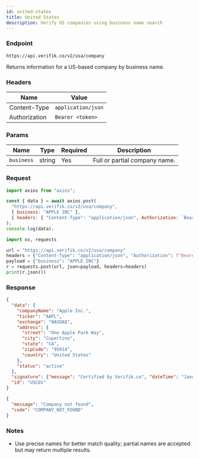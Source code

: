 ```yaml
---
id: united-states
title: United States
description: Verify US companies using business name search
---
```



### Endpoint

```
https://api.verifik.co/v2/usa/company
```

Returns information for a US-based company by business name.

### Headers

| Name | Value |
| --- | --- |
| Content-Type | `application/json` |
| Authorization | `Bearer <token>` |

### Params

| Name | Type | Required | Description |
| --- | --- | --- | --- |
| `business` | string | Yes | Full or partial company name. |

### Request

<Tabs>
  <TabItem value="node" label="Node.js">

```javascript
import axios from "axios";

const { data } = await axios.post(
  "https://api.verifik.co/v2/usa/company",
  { business: "APPLE INC" },
  { headers: { "Content-Type": "application/json", Authorization: `Bearer ${process.env.VERIFIK_TOKEN}` } }
);
console.log(data);
```

  </TabItem>
  <TabItem value="python" label="Python">

```python
import os, requests

url = "https://api.verifik.co/v2/usa/company"
headers = {"Content-Type": "application/json", "Authorization": f"Bearer {os.getenv('VERIFIK_TOKEN')}"}
payload = {"business": "APPLE INC"}
r = requests.post(url, json=payload, headers=headers)
print(r.json())
```

  </TabItem>
</Tabs>

### Response

<Tabs>
  <TabItem value="200" label="200">

```json
{
  "data": {
    "companyName": "Apple Inc.",
    "ticker": "AAPL",
    "exchange": "NASDAQ",
    "address": {
      "street": "One Apple Park Way",
      "city": "Cupertino",
      "state": "CA",
      "zipCode": "95014",
      "country": "United States"
    },
    "status": "active"
  },
  "signature": {"message": "Certified by Verifik.co", "dateTime": "January 16, 2024 3:44 PM"},
  "id": "USCO1"
}
```

  </TabItem>
  <TabItem value="404" label="404">

```json
{
  "message": "Company not found",
  "code": "COMPANY_NOT_FOUND"
}
```

  </TabItem>
</Tabs>

### Notes

- Use precise names for better match quality; partial names are accepted but may return multiple results.

